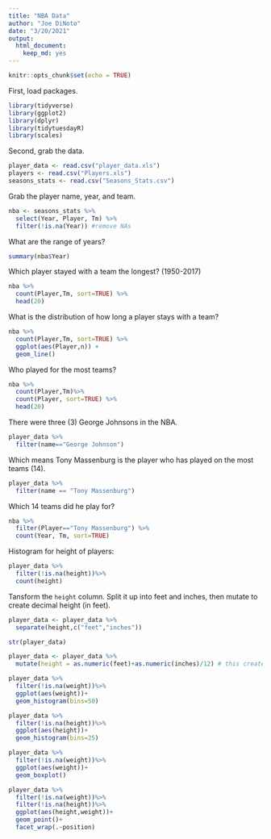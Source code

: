 ```yaml
---
title: "NBA Data"
author: "Joe DiNoto"
date: "3/20/2021"
output: 
  html_document: 
    keep_md: yes
---
```


```r
knitr::opts_chunk$set(echo = TRUE)
```

First, load packages.

```r
library(tidyverse)
library(ggplot2)
library(dplyr)
library(tidytuesdayR)
library(scales)
```

Second, grab the data.

```r
player_data <- read.csv("player_data.xls")
players <- read.csv("Players.xls")
seasons_stats <- read.csv("Seasons_Stats.csv")
```

Grab the player name, year, and team. 
```r
nba <- seasons_stats %>%
  select(Year, Player, Tm) %>%
  filter(!is.na(Year)) #remove NAs 
```

What are the range of years? 

```r
summary(nba$Year)
```

Which player stayed with a team the longest? (1950-2017)
```r
nba %>%
  count(Player,Tm, sort=TRUE) %>%
  head(20)
```

What is the distribution of how long a player stays with a team?

```r
nba %>%
  count(Player,Tm, sort=TRUE) %>%
  ggplot(aes(Player,n)) +
  geom_line()

```

Who played for the most teams?
```r
nba %>%
  count(Player,Tm)%>%
  count(Player, sort=TRUE) %>%
  head(20)
```
There were three (3) George Johnsons in the NBA.
```r
player_data %>%
  filter(name=="George Johnson")
```

Which means Tony Massenburg is the player who has played on the most teams (14). 
```r
player_data %>%
  filter(name == "Tony Massenburg")
```

Which 14 teams did he play for? 
```r
nba %>% 
  filter(Player=="Tony Massenburg") %>%
  count(Year, Tm, sort=TRUE)
```

Histogram for height of players: 

```r
player_data %>%
  filter(!is.na(height))%>%
  count(height) 

```
Tansform the `height` column. Split it up into feet and inches, then mutate to create decimal height (in feet).

```r
player_data <- player_data %>%
  separate(height,c("feet","inches"))
```
```r
str(player_data)
```
```r
player_data <- player_data %>%
  mutate(height = as.numeric(feet)+as.numeric(inches)/12) # this creates the height column as numeric. 
```

```r
player_data %>%
  filter(!is.na(weight))%>%
  ggplot(aes(weight))+
  geom_histogram(bins=50)
```
```r
player_data %>%
  filter(!is.na(height))%>%
  ggplot(aes(height))+
  geom_histogram(bins=25)
```
```r
player_data %>%
  filter(!is.na(weight))%>%
  ggplot(aes(weight))+
  geom_boxplot()
```

```r
player_data %>%
  filter(!is.na(weight))%>%
  filter(!is.na(height))%>%
  ggplot(aes(height,weight))+
  geom_point()+
  facet_wrap(.~position)
```

